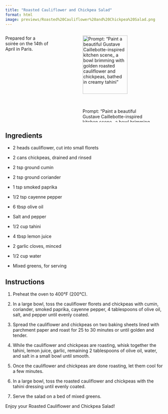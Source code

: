 ```yaml
---
title: "Roasted Cauliflower and Chickpea Salad"
format: html
image: previews/Roasted%20Cauliflower%20and%20Chickpea%20Salad.png
---
```


:::: {.columns}

::: {.column width="30%"}
Prepared for a soirée on the 14th of April in Paris.
:::

::: {.column width="5%"}

:::

::: {.column width="65%"}
![Prompt: "Paint a beautiful Gustave Caillebotte-inspired kitchen scene_ a bowl brimming with golden roasted cauliflower and chickpeas, bathed in creamy tahini"](previews/Roasted%20Cauliflower%20and%20Chickpea%20Salad.png){width=80%}
:::

::::


## Ingredients

-   2 heads cauliflower, cut into small florets

-   2 cans chickpeas, drained and rinsed

-   2 tsp ground cumin

-   2 tsp ground coriander

-   1 tsp smoked paprika

-   1/2 tsp cayenne pepper

-   6 tbsp olive oil

-   Salt and pepper

-   1/2 cup tahini

-   4 tbsp lemon juice

-   2 garlic cloves, minced

-   1/2 cup water

-   Mixed greens, for serving

## Instructions

1.  Preheat the oven to 400°F (200°C).

2.  In a large bowl, toss the cauliflower florets and chickpeas with cumin, coriander, smoked paprika, cayenne pepper, 4 tablespoons of olive oil, salt, and pepper until evenly coated.

3.  Spread the cauliflower and chickpeas on two baking sheets lined with parchment paper and roast for 25 to 30 minutes or until golden and tender.

4.  While the cauliflower and chickpeas are roasting, whisk together the tahini, lemon juice, garlic, remaining 2 tablespoons of olive oil, water, and salt in a small bowl until smooth.

5.  Once the cauliflower and chickpeas are done roasting, let them cool for a few minutes.

6.  In a large bowl, toss the roasted cauliflower and chickpeas with the tahini dressing until evenly coated.

7.  Serve the salad on a bed of mixed greens.

Enjoy your Roasted Cauliflower and Chickpea Salad!

